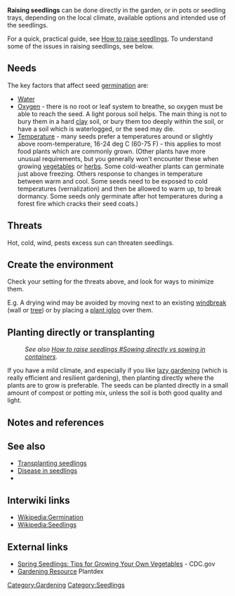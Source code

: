 {{explain redlinks}}

'''Raising seedlings''' can be done directly in the garden, or in pots or seedling trays, depending on the local climate, available options and intended use of the seedlings. 

For a quick, practical guide, see [[How to raise seedlings]]. To understand some of the issues in raising seedlings, see below. 

== Needs ==

The key factors that affect seed [[germination]] are:

* [[Water]]
* [[Oxygen]] - there is no root or leaf system to breathe, so oxygen must be able to reach the seed. A light porous soil helps. The main thing is not to bury them in a hard [[clay]] soil, or bury them too deeply within the soil, or have a soil which is waterlogged, or the seed may die. 
* [[Temperature]] - many seeds prefer a temperatures around or slightly above room-temperature, 16-24 deg C (60-75 F) - this applies to most food plants which are commonly grown. (Other plants have more unusual requirements, but you generally won't encounter these when growing [[vegetables]] or [[herbs]]. Some cold-weather plants can germinate just above freezing. Others response to changes in temperature between warm and cool. Some seeds need to be exposed to cold temperatures (vernalization{{w|Vernalization}}) and then be allowed to warm up, to break dormancy. Some seeds only germinate after hot temperatures during a forest fire which cracks their seed coats.)

== Threats ==

Hot, cold, wind, pests excess sun can threaten seedlings.

== Create the environment ==

Check your setting for the threats above, and look for ways to minimize them. 

E.g. A drying wind may be avoided by moving next to an existing [[windbreak]] (wall or [[tree]]) or by placing a [[plant igloo]] over them. 

== Planting directly or transplanting ==

:''See also [[How to raise seedlings #Sowing directly vs sowing in containers]].''

If you have a mild climate, and especially if you like [[lazy gardening]] (which is really efficient and resilient gardening), then planting directly where the plants are to grow is preferable. The seeds can be planted directly in a small amount of compost or potting mix, unless the soil is both good quality and light.

== Notes and references ==
{{reflist}}

== See also ==

* [[Transplanting seedlings]]
* [[Disease in seedlings]]
* {{cl|Food crops}}

== Interwiki links ==

* [[Wikipedia:Germination]]
* [[Wikipedia:Seedlings]]

== External links ==
{{add links}}

* [http://www.cdc.gov/Features/GrowingVegetables/ Spring Seedlings: Tips for Growing Your Own Vegetables] - CDC.gov
* [http://www.plantdex.com Gardening Resource] Plantdex

{{stub}}

[[Category:Gardening]]
[[Category:Seedlings]]